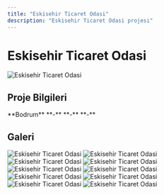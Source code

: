 ```yaml
---
title: "Eskisehir Ticaret Odasi"
description: "Eskisehir Ticaret Odasi projesi"
---
```


# Eskisehir Ticaret Odasi

<Frame>
  <img src="https://res.cloudinary.com/dcc07g3za/image/upload/v1758148107/7.jpg" alt="Eskisehir Ticaret Odasi" />
</Frame>

## Proje Bilgileri

<CardGroup cols={2}>
  <Card title="Konum" icon="location-dot">
    **Bodrum**
  </Card>
  <Card title="Yıl" icon="calendar">
    **-**
  </Card>
  <Card title="Tip" icon="building">
    **-**
  </Card>
  <Card title="Durum" icon="check">
    **-**
  </Card>
</CardGroup>

## Galeri

<CardGroup cols={3}>
  <Card>
    <Frame>
      <img src="https://res.cloudinary.com/dcc07g3za/image/upload/v1758148107/7.jpg" alt="Eskisehir Ticaret Odasi" />
    </Frame>
  </Card>
  <Card>
    <Frame>
      <img src="https://res.cloudinary.com/dcc07g3za/image/upload/v1758148108/9.jpg" alt="Eskisehir Ticaret Odasi" />
    </Frame>
  </Card>
  <Card>
    <Frame>
      <img src="https://res.cloudinary.com/dcc07g3za/image/upload/v1758148109/2.jpg" alt="Eskisehir Ticaret Odasi" />
    </Frame>
  </Card>
  <Card>
    <Frame>
      <img src="https://res.cloudinary.com/dcc07g3za/image/upload/v1758148110/4.jpg" alt="Eskisehir Ticaret Odasi" />
    </Frame>
  </Card>
  <Card>
    <Frame>
      <img src="https://res.cloudinary.com/dcc07g3za/image/upload/v1758148111/6.jpg" alt="Eskisehir Ticaret Odasi" />
    </Frame>
  </Card>
  <Card>
    <Frame>
      <img src="https://res.cloudinary.com/dcc07g3za/image/upload/v1758148113/kapak.jpg" alt="Eskisehir Ticaret Odasi" />
    </Frame>
  </Card>
  <Card>
    <Frame>
      <img src="https://res.cloudinary.com/dcc07g3za/image/upload/v1758148115/3.jpg" alt="Eskisehir Ticaret Odasi" />
    </Frame>
  </Card>
  <Card>
    <Frame>
      <img src="https://res.cloudinary.com/dcc07g3za/image/upload/v1758148116/5.jpg" alt="Eskisehir Ticaret Odasi" />
    </Frame>
  </Card>
  <Card>
    <Frame>
      <img src="https://res.cloudinary.com/dcc07g3za/image/upload/v1758148117/8.jpg" alt="Eskisehir Ticaret Odasi" />
    </Frame>
  </Card>
  <Card>
    <Frame>
      <img src="https://res.cloudinary.com/dcc07g3za/image/upload/v1758148118/1.jpg" alt="Eskisehir Ticaret Odasi" />
    </Frame>
  </Card>
</CardGroup>

